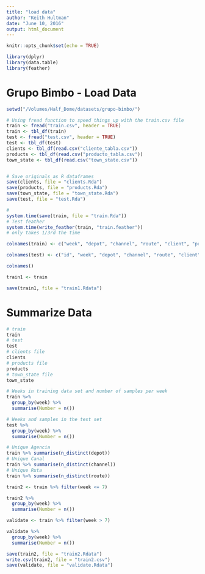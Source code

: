 ```yaml
---
title: "load data"
author: "Keith Hultman"
date: "June 10, 2016"
output: html_document
---
```


```r
knitr::opts_chunk$set(echo = TRUE)

library(dplyr)
library(data.table)
library(feather)
```

# Grupo Bimbo - Load Data


```r
setwd("/Volumes/Half_Dome/datasets/grupo-bimbo/")

# Using fread function to speed things up with the train.csv file
train <- fread("train.csv", header = TRUE)
train <- tbl_df(train)
test <- fread("test.csv", header = TRUE)
test <- tbl_df(test)
clients <- tbl_df(read.csv("cliente_tabla.csv"))
products <- tbl_df(read.csv("producto_tabla.csv"))
town_state <- tbl_df(read.csv("town_state.csv"))


# Save originals as R dataframes
save(clients, file = "clients.Rda")
save(products, file = "products.Rda")
save(town_state, file = "town_state.Rda")
save(test, file = "test.Rda")

# 
system.time(save(train, file = "train.Rda"))
# Test feather
system.time(write_feather(train, "train.feather"))
# only takes 1/3rd the time 
```


```r

colnames(train) <- c("week", "depot", "channel", "route", "client", "product", "sales_units", "sales", "returns_units", "returns", "demand")

colnames(test) <- c("id", "week", "depot", "channel", "route", "client", "product")

colnames()

train1 <- train

save(train1, file = "train1.Rdata")

```


# Summarize Data

```r
# train
train
# test
test
# clients file
clients
# products file
products
# town_state file
town_state

# Weeks in training data set and number of samples per week
train %>% 
  group_by(week) %>%
  summarise(Number = n())

# Weeks and samples in the test set
test %>%
  group_by(week) %>%
  summarise(Number = n())

# Unique Agencia
train %>% summarise(n_distinct(depot))
# Unique Canal
train %>% summarise(n_distinct(channel))
# Unique Ruta
train %>% summarise(n_distinct(route))
```


```r

train2 <- train %>% filter(week <= 7)

train2 %>% 
  group_by(week) %>%
  summarise(Number = n())

validate <- train %>% filter(week > 7)

validate %>% 
  group_by(week) %>%
  summarise(Number = n())

save(train2, file = "train2.Rdata")
write.csv(train2, file = "train2.csv")
save(validate, file = "validate.Rdata")
```

